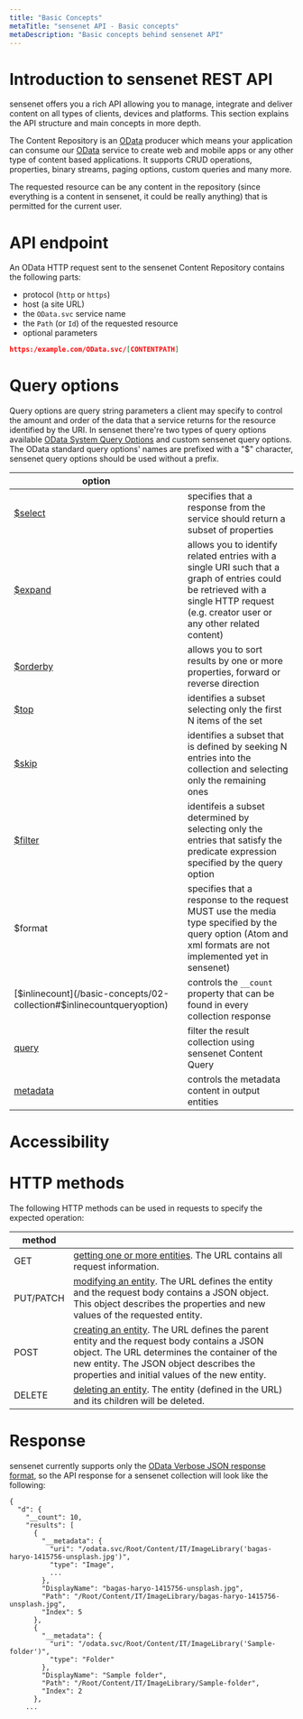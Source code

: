 ```yaml
---
title: "Basic Concepts"
metaTitle: "sensenet API - Basic concepts"
metaDescription: "Basic concepts behind sensenet API"
---
```


# Introduction to sensenet REST API

sensenet offers you a rich API allowing you to manage, integrate and deliver content on all types of clients, devices and platforms. This section explains the API structure and main concepts in more depth.

The Content Repository is an [OData](https://www.odata.org/) producer which means your application can consume our [OData](https://www.odata.org/) service to create web and mobile apps or any other type of content based applications. It supports CRUD operations, properties, binary streams, paging options, custom queries and many more.

The requested resource can be any content in the repository (since everything is a content in sensenet, it could be really anything) that is permitted for the current user.

# API endpoint

An OData HTTP request sent to the sensenet Content Repository contains the following parts:

- protocol (`http` or `https`)
- host (a site URL)
- the `OData.svc` service name
- the `Path` (or `Id`) of the requested resource
- optional parameters

```json
https:/example.com/OData.svc/[CONTENTPATH]
```

# Query options

Query options are query string parameters a client may specify to control the amount and order of the data that a service returns for the resource identified by the URI. In sensenet there're two types of query options available [OData System Query Options](https://www.odata.org/documentation/odata-version-2-0/uri-conventions/) and custom sensenet query options. The OData standard query options' names are prefixed with a "$" character, sensenet query options should be used without a prefix.

| option |     |
| ------ | --- |
| [$select](/basic-concepts/03-select-expand#select?target="_self") | specifies that a response from the service should return a subset of properties |
| [$expand](/basic-concepts/03-select-expand#expand)| allows you to identify related entries with a single URI such that a graph of entries could be retrieved with a single HTTP request (e.g. creator user or any other related content) |
| [$orderby](/basic-concepts/04-ordering-paging#ordering)  | allows you to sort results by one or more properties, forward or reverse direction |
| [$top](/basic-concepts/04-ordering-paging#top) | identifies a subset selecting only the first N items of the set |
| [$skip](/basic-concepts/04-ordering-paging#skip)  | identifies a subset that is defined by seeking N entries into the collection and selecting only the remaining ones |
| [$filter](/basic-concepts/05-search-filter#filter)  | identifeis a subset determined by selecting only the entries that satisfy the predicate expression specified by the query option |
| $format | specifies that a response to the request MUST use the media type specified by the query option (Atom and xml formats are not implemented yet in sensenet)  |
| [$inlinecount](/basic-concepts/02-collection#$inlinecountqueryoption) | controls the `__count` property that can be found in every collection response |
| [query](/basic-concepts/05-search-filter#query)  | filter the result collection using sensenet Content Query |
| [metadata](/basic-concepts/06-metadata) | controls the metadata content in output entities |

# Accessibility

# HTTP methods

The following HTTP methods can be used in requests to specify the expected operation:

| method ||
| --- | --- |
| GET | [getting one or more entities](/basic-concepts/01-entry). The URL contains all request information. |
| PUT/PATCH | [modifying an entity](/content-management/02-update). The URL defines the entity and the request body contains a JSON object. This object describes the properties and new values of the requested entity. |
| POST | [creating an entity](/content-management/01-create). The URL defines the parent entity and the request body contains a JSON object. The URL determines the container of the new entity. The JSON object describes the properties and initial values of the new entity. |
| DELETE | [deleting an entity](/content-management/03-delete). The entity (defined in the URL) and its children will be deleted. |

# Response

sensenet currently supports only the [OData Verbose JSON response format](https://www.odata.org/documentation/odata-version-3-0/json-verbose-format/), so the API response for a sensenet collection will look like the following:

```
{
  "d": {
    "__count": 10,
    "results": [
      {
        "__metadata": {
          "uri": "/odata.svc/Root/Content/IT/ImageLibrary('bagas-haryo-1415756-unsplash.jpg')",
          "type": "Image",
          ...
        },
        "DisplayName": "bagas-haryo-1415756-unsplash.jpg",
        "Path": "/Root/Content/IT/ImageLibrary/bagas-haryo-1415756-unsplash.jpg",
        "Index": 5
      },
      {
        "__metadata": {
          "uri": "/odata.svc/Root/Content/IT/ImageLibrary('Sample-folder')",
          "type": "Folder"
        },
        "DisplayName": "Sample folder",
        "Path": "/Root/Content/IT/ImageLibrary/Sample-folder",
        "Index": 2
      },
    ...
```
